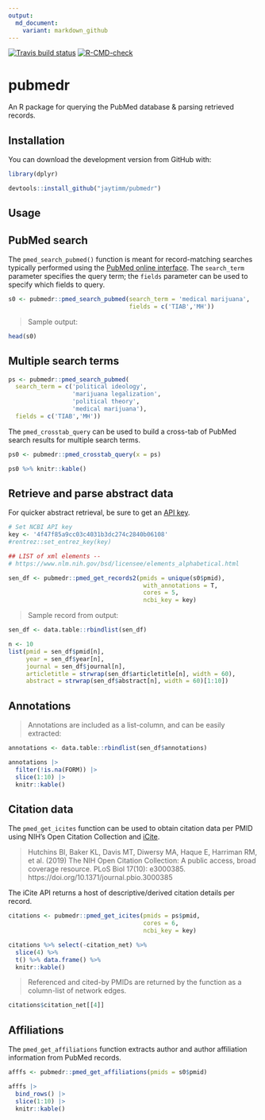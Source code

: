 ```yaml
---
output:
  md_document:
    variant: markdown_github
---
```


<!-- badges: start -->
[![Travis build status](https://app.travis-ci.com/jaytimm/pubmedr.svg?branch=main)](https://app.travis-ci.com/github/jaytimm/pubmedr)
[![R-CMD-check](https://github.com/jaytimm/pubmedr/workflows/R-CMD-check/badge.svg)](https://github.com/jaytimm/pubmedr/actions)
<!-- badges: end -->


# pubmedr

An R package for querying the PubMed database & parsing retrieved records.  


## Installation

You can download the development version from GitHub with:

```r
library(dplyr)
```


```r
devtools::install_github("jaytimm/pubmedr")
```


## Usage

## PubMed search

The `pmed_search_pubmed()` function is meant for record-matching searches typically performed using the [PubMed online interface](https://pubmed.ncbi.nlm.nih.gov/).  The `search_term` parameter specifies the query term; the `fields` parameter can be used to specify which fields to query. 


```r
s0 <- pubmedr::pmed_search_pubmed(search_term = 'medical marijuana', 
                                  fields = c('TIAB','MH'))
```


> Sample output:

```r
head(s0)
```



## Multiple search terms

```r
ps <- pubmedr::pmed_search_pubmed(
  search_term = c('political ideology',
                  'marijuana legalization',
                  'political theory',
                  'medical marijuana'),
  fields = c('TIAB','MH'))
```


The `pmed_crosstab_query` can be used to build a cross-tab of PubMed search results for multiple search terms.

```r
ps0 <- pubmedr::pmed_crosstab_query(x = ps) 

ps0 %>% knitr::kable()
```




## Retrieve and parse abstract data 

For quicker abstract retrieval, be sure to get an [API key](https://support.nlm.nih.gov/knowledgebase/article/KA-03521/en-us).    

```r
# Set NCBI API key
key <- '4f47f85a9cc03c4031b3dc274c2840b06108'
#rentrez::set_entrez_key(key)

## LIST of xml elements -- 
# https://www.nlm.nih.gov/bsd/licensee/elements_alphabetical.html
``` 



```r
sen_df <- pubmedr::pmed_get_records2(pmids = unique(s0$pmid), 
                                      with_annotations = T,
                                      cores = 5, 
                                      ncbi_key = key) 
```


> Sample record from output:

```r
sen_df <- data.table::rbindlist(sen_df)

n <- 10
list(pmid = sen_df$pmid[n],
     year = sen_df$year[n],
     journal = sen_df$journal[n],
     articletitle = strwrap(sen_df$articletitle[n], width = 60),
     abstract = strwrap(sen_df$abstract[n], width = 60)[1:10])
```


## Annotations

> Annotations are included as a list-column, and can be easily extracted:

```r
annotations <- data.table::rbindlist(sen_df$annotations)
```



```r
annotations |>
  filter(!is.na(FORM)) |>
  slice(1:10) |>
  knitr::kable()
```




## Citation data

The `pmed_get_icites` function can be used to obtain citation data per PMID using NIH's Open Citation Collection and [iCite](https://icite.od.nih.gov/).  

> Hutchins BI, Baker KL, Davis MT, Diwersy MA, Haque E, Harriman RM, et al. (2019) The NIH Open Citation Collection: A public access, broad coverage resource. PLoS Biol 17(10): e3000385. https://doi.org/10.1371/journal.pbio.3000385


The iCite API returns a host of descriptive/derived citation details per record.  

```r
citations <- pubmedr::pmed_get_icites(pmids = ps$pmid, 
                                      cores = 6,
                                      ncbi_key = key)

citations %>% select(-citation_net) %>%
  slice(4) %>%
  t() %>% data.frame() %>%
  knitr::kable()
```


> Referenced and cited-by PMIDs are returned by the function as a column-list of network edges. 

```r
citations$citation_net[[4]]
```



## Affiliations

The `pmed_get_affiliations` function extracts author and author affiliation information from PubMed records. 

```r
afffs <- pubmedr::pmed_get_affiliations(pmids = s0$pmid)

afffs |>
  bind_rows() |>
  slice(1:10) |>
  knitr::kable()
```

